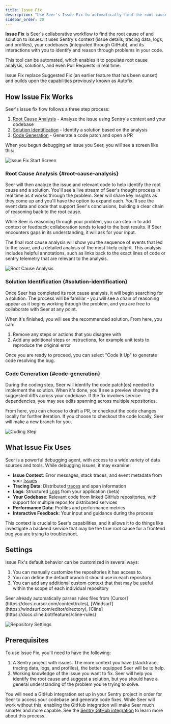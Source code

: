 ```yaml
---
title: Issue Fix
description: "Use Seer's Issue Fix to automatically find the root cause of issues and generate code fixes."
sidebar_order: 20
---
```


**Issue Fix** is Seer's collaborative workflow to find the root cause of and solution to issues. It uses Sentry's context (issue details, tracing data, logs, and profiles), your codebases (integrated through GitHub), and its interactions with you to identify and reason through problems in your code.

This tool can be automated, which enables it to populate root cause analysis, solutions, and even Pull Requests in real time. 

<Alert>
Issue Fix replace Suggested Fix (an earlier feature that has been sunset) and builds upon the capabilities previously known as Autofix.
</Alert>

## How Issue Fix Works

Seer's issue fix flow follows a three step process:

1. [Root Cause Analysis](#root-cause-analysis) - Analyze the issue using Sentry's context and your codebase
2. [Solution Identification](#solution-identification) - Identify a solution based on the analysis
3. [Code Generation](#code-generation) - Generate a code patch and open a PR

When you begun debugging an issue you Seer, you will see a screen like this:

![Issue Fix Start Screen](../img/issue-fix-start-screen.png)

### Root Cause Analysis {#root-cause-analysis}

Seer will then analyze the issue and relevant code to help identify the root cause and a solution. You'll see a live stream of Seer's thought process in real time as it works through the problem. Seer will share key insights as they come up and you'll have the option to expand each. You'll see the event data and code that support Seer's conclusions, building a clear chain of reasoning back to the root cause.

While Seer is reasoning through your problem, you can step in to add context or feedback; collaboration tends to lead to the best results. If Seer encounters gaps in its understanding, it will ask for your input.

The final root cause analysis will show you the sequence of events that led to the issue, and a detailed analysis of the most likely culprit. This analysis includes helpful annotations, such as links back to the exact lines of code or sentry telemetry that are relevant to the analysis. 

![Root Cause Analysis](../img/rca.png)

### Solution Identification {#solution-identification}

Once Seer has completed its root cause analysis, it will begin searching for a solution. The process will be familiar - you will see a chain of reasoning appear as it begins working through the problem, and you are free to collaborate with Seer at any point.

When it's finished, you will see the recommended solution. From here, you can:

1. Remove any steps or actions that you disagree with
2. Add any additional steps or instructions, for example unit tests to reproduce the original error

Once you are ready to proceed, you can select "Code It Up" to generate code resolving the bug. 

### Code Generation {#code-generation}

During the coding step, Seer will identify the code patch(es) needed to implement the solution. When it's done, you'll see a preview showing the suggested diffs across your codebase. If the fix involves service dependencies, you may see edits spanning across multiple repositories. 

From here, you can choose to draft a PR, or checkout the code changes locally for further iteration. If you choose to checkout the code locally, Seer will make a new branch for you. 

![Coding Step](../img/coding-step.png)

## What Issue Fix Uses

Seer is a powerful debugging agent, with access to a wide variety of data sources and tools. While debugging issues, it may examine:

- **Issue Context**: Error messages, stack traces, and event metadata from your [Issues](/product/issues/)
- **Tracing Data**: Distributed [traces](/concepts/key-terms/tracing/#whats-a-trace) and span information
- **Logs**: Structured [Logs](/product/explore/logs/) from your application (beta)
- **Your Codebase**: Relevant code from linked GitHub repositories, with support for multiple repos for distributed services
- **Performance Data**: Profiles and performance metrics
- **Interactive Feedback**: Your input and guidance during the process

This context is crucial to Seer's capabilities, and it allows it to do things like investigate a backend service that may be the true root cause for a frontend bug you are trying to troubleshoot. 

## Settings

Issue Fix's default behavior can be customized in several ways:

1. You can manually customize the repositories it has access to. 
2. You can define the default branch it should use in each repository
3. You can add any additional custom context that that may be useful within the scope of each individual repository
<Alert>
Seer already automatically parses rules files from [Cursor](https://docs.cursor.com/context/rules), [Windsurf](https://windsurf.com/editor/directory), [Cline](https://docs.cline.bot/features/cline-rules) 
</Alert>

![Repository Settings](../img/repo-settings.png)

## Prerequisites

To use Issue Fix, you'll need to have the following:

1. A Sentry project with issues. The more context you have (stacktrace, tracing data, logs, and profiles), the better equipped Seer will be to help. 
2. Working knowledge of the issue you want to fix. Seer will help you identify the root cause and suggest a solution, but you should have a general understanding of the problem you're trying to solve.

You will need a GitHub integration set up in your Sentry project in order for Seer to access your codebase and generate code fixes. While Seer will work without this, enabling the GitHub integration will make Seer much smarter and more capable. See the [Sentry GitHub integration](/organization/integrations/source-code-mgmt/github/) to learn more about this process. 
